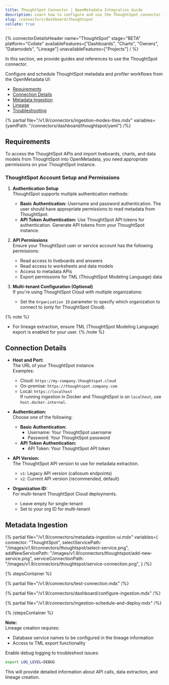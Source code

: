 ```yaml
---
title: ThoughtSpot Connector | OpenMetadata Integration Guide
description: Learn how to configure and use the ThoughtSpot connector in OpenMetadata. Includes setup, authentication, API access, metadata ingestion, and lineage.
slug: /connectors/dashboard/thoughtspot
collate: true
---
```


{% connectorDetailsHeader
name="ThoughtSpot"
stage="BETA"
platform="Collate"
availableFeatures=["Dashboards", "Charts", "Owners", "Datamodels", "Lineage"]
unavailableFeatures=["Projects"]
/ %}

In this section, we provide guides and references to use the ThoughtSpot connector.

Configure and schedule ThoughtSpot metadata and profiler workflows from the OpenMetadata UI:

- [Requirements](#requirements)
- [Connection Details](#connection-details)
- [Metadata Ingestion](#metadata-ingestion)
- [Lineage](#lineage)
- [Troubleshooting](/connectors/dashboard/thoughtspot/troubleshooting)

{% partial file="/v1.9/connectors/ingestion-modes-tiles.mdx" variables={yamlPath: "/connectors/dashboard/thoughtspot/yaml"} /%}

## Requirements

To access the ThoughtSpot APIs and import liveboards, charts, and data models from ThoughtSpot into OpenMetadata, you need appropriate permissions on your ThoughtSpot instance.

### ThoughtSpot Account Setup and Permissions

1. **Authentication Setup**  
   ThoughtSpot supports multiple authentication methods:
   - **Basic Authentication:** Username and password authentication. The user should have appropriate permissions to read metadata from ThoughtSpot.
   - **API Token Authentication:** Use ThoughtSpot API tokens for authentication. Generate API tokens from your ThoughtSpot instance.

2. **API Permissions**  
   Ensure your ThoughtSpot user or service account has the following permissions:
   - Read access to liveboards and answers
   - Read access to worksheets and data models
   - Access to metadata APIs
   - Export permissions for TML (ThoughtSpot Modeling Language) data

3. **Multi-tenant Configuration (Optional)**  
   If you're using ThoughtSpot Cloud with multiple organizations:
   - Set the `Organization ID` parameter to specify which organization to connect to (only for ThoughtSpot Cloud).

{% note %}
- For lineage extraction, ensure TML (ThoughtSpot Modeling Language) export is enabled for your user.
{% /note %}

## Connection Details

- **Host and Port:**  
  The URL of your ThoughtSpot instance.  
  Examples:  
  - Cloud: `https://my-company.thoughtspot.cloud`  
  - On-premise: `https://thoughtspot.company.com`  
  - Local: `https://localhost`  
  If running ingestion in Docker and ThoughtSpot is on `localhost`, use `host.docker.internal`.

- **Authentication:**  
  Choose one of the following:
  - **Basic Authentication:**  
    - Username: Your ThoughtSpot username  
    - Password: Your ThoughtSpot password
  - **API Token Authentication:**  
    - API Token: Your ThoughtSpot API token

- **API Version:**  
  The ThoughtSpot API version to use for metadata extraction.  
  - `v1`: Legacy API version (callosum endpoints)  
  - `v2`: Current API version (recommended, default)

- **Organization ID:**  
  For multi-tenant ThoughtSpot Cloud deployments.  
  - Leave empty for single-tenant  
  - Set to your org ID for multi-tenant

## Metadata Ingestion

{% partial 
  file="/v1.9/connectors/metadata-ingestion-ui.mdx" 
  variables={
    connector: "ThoughtSpot", 
    selectServicePath: "/images/v1.9/connectors/thoughtspot/select-service.png",
    addNewServicePath: "/images/v1.9/connectors/thoughtspot/add-new-service.png",
    serviceConnectionPath: "/images/v1.9/connectors/thoughtspot/service-connection.png",
} 
/%}

{% stepsContainer %}

{% partial file="/v1.9/connectors/test-connection.mdx" /%}

{% partial file="/v1.9/connectors/dashboard/configure-ingestion.mdx" /%}

{% partial file="/v1.9/connectors/ingestion-schedule-and-deploy.mdx" /%}

{% /stepsContainer %}

**Note:**  
Lineage creation requires:
- Database service names to be configured in the lineage information
- Access to TML export functionality

Enable debug logging to troubleshoot issues:
```bash
export LOG_LEVEL=DEBUG
```

This will provide detailed information about API calls, data extraction, and lineage creation.
